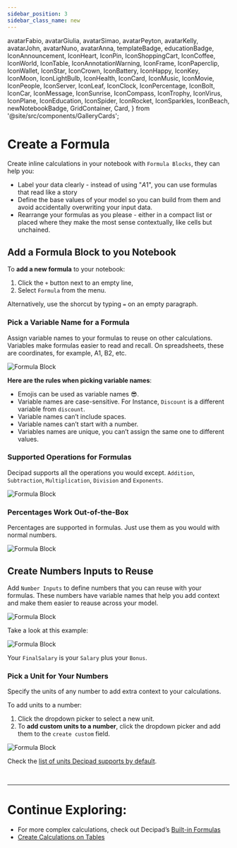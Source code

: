 ```yaml
---
sidebar_position: 3
sidebar_class_name: new
---
```



  avatarFabio,
  avatarGiulia,
  avatarSimao,
  avatarPeyton,
  avatarKelly,
  avatarJohn,
  avatarNuno,
  avatarAnna,
  templateBadge,
  educationBadge,
  IconAnnouncement,
  IconHeart,
  IconPin,
  IconShoppingCart,
  IconCoffee,
  IconWorld,
  IconTable,
  IconAnnotationWarning,
  IconFrame,
  IconPaperclip,
  IconWallet,
  IconStar,
  IconCrown,
  IconBattery,
  IconHappy,
  IconKey,
  IconMoon,
  IconLightBulb,
  IconHealth,
  IconCard,
  IconMusic,
  IconMovie,
  IconPeople,
  IconServer,
  IconLeaf,
  IconClock,
  IconPercentage,
  IconBolt,
  IconCar,
  IconMessage,
  IconSunrise,
  IconCompass,
  IconTrophy,
  IconVirus,
  IconPlane,
  IconEducation,
  IconSpider,
  IconRocket,
  IconSparkles,
  IconBeach,
  newNotebookBadge,
  GridContainer,
  Card,
} from '@site/src/components/GalleryCards';

# Create a Formula

Create inline calculations in your notebook with `Formula Blocks`, they can help you:


* Label your data clearly - instead of using "$A$1", you can use formulas that read like a story
* Define the base values of your model so you can build from them and avoid accidentally overwriting your input data.
* Rearrange your formulas as you please - either in a compact list or placed where they make the most sense contextually, like cells but unchained.

## Add a Formula Block to you Notebook

To **add a new formula** to your notebook:

1.  Click the `+` button next to an empty line,
2.  Select `Formula` from the menu.

Alternatively, use the shorcut by typing `=` on an empty paragraph.

### Pick a Variable Name for a Formula

Assign variable names to your formulas to reuse on other calculations. Variables make formulas easier to read and recall. On spreadsheets, these are coordinates, for example, A1, B2, etc.

![Formula Block](./img/SI_EXAMPLES6.png)

**Here are the rules when picking variable names**:

- Emojis can be used as variable names 😎.
- Variable names are case-sensitive. For Instance, `Discount` is a different variable from `discount`.
- Variable names can’t include spaces.
- Variable names can’t start with a number.
- Variables names are unique, you can’t assign the same one to different values.

### Supported Operations for Formulas

Decipad supports all the operations you would except. `Addition`, `Subtraction`, `Multiplication`, `Division` and `Exponents`.


![Formula Block](./img/SI_EXAMPLES5.png)

### Percentages Work Out-of-the-Box

Percentages are supported in formulas. Just use them as you would with normal numbers.

![Formula Block](./img/SI_EXAMPLES3.png)

## Create Numbers Inputs to Reuse

Add `Number Inputs` to define numbers that you can reuse with your formulas. These numbers have variable names that help you add context and make them easier to reause across your model.

![Formula Block](./img/SI_EXAMPLES2.png)

Take a look at this example:

![Formula Block](./img/SI_EXAMPLES.png)

Your `FinalSalary` is your `Salary` plus your `Bonus`.

### Pick a Unit for Your Numbers

Specify the units of any number to add extra context to your calculations.

To add units to a number:

1. Click the dropdown picker to select a new unit.
2. To **add custom units to a number**, click the dropdown picker and add them to the `create custom` field.

![Formula Block](./img/SI_EXAMPLES4.png)

Check the [list of units Decipad supports by default](/docs/basic-concepts/supported-units).

<br/>

---

# Continue Exploring:

- For more complex calculations, check out Decipad’s [Built-in Formulas](/docs/formulas)
- [Create Calculations on Tables](/docs/quick-start/table-calculations)
